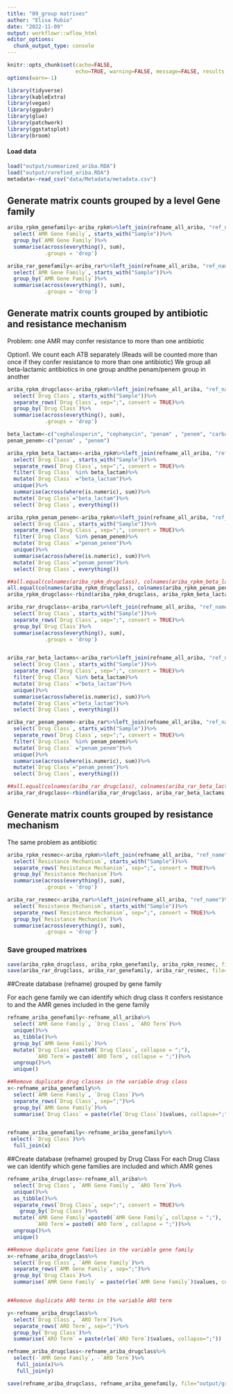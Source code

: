 ```yaml
---
title: "09_group matrixes"
author: "Elisa Rubio"
date: "2022-11-09"
output: workflowr::wflow_html
editor_options:
  chunk_output_type: console
---
```


```r
knitr::opts_chunk$set(cache=FALSE,
                      echo=TRUE, warning=FALSE, message=FALSE, results ='markup')
options(warn=-1)
```

```r
library(tidyverse)
library(kableExtra)
library(vegan)
library(ggpubr)
library(glue)
library(patchwork)
library(ggstatsplot)
library(broom)
```


#### Load data

```r
load("output/summarized_ariba.RDA")
load("output/rarefied_ariba.RDA")
metadata<-read_csv("data/Metadata/metadata.csv")
```


## Generate matrix counts grouped by a level Gene family

```r
ariba_rpkm_genefamily<-ariba_rpkm%>%left_join(refname_all_ariba, "ref_name")%>%
  select(`AMR Gene Family`, starts_with("Sample"))%>%
  group_by(`AMR Gene Family`)%>%
  summarise(across(everything(), sum),
            .groups = 'drop')

ariba_rar_genefamily<-ariba_rar%>%left_join(refname_all_ariba, "ref_name")%>%
  select(`AMR Gene Family`, starts_with("Sample"))%>%
  group_by(`AMR Gene Family`)%>%
  summarise(across(everything(), sum),
            .groups = 'drop')

```

## Generate matrix counts grouped by antibiotic and resistance mechanism

Problem: one AMR may confer resistance to more than one antibiotic

Option1. We count each ATB separately (Reads will be counted more than once if they confer resistance to more than one antibiotic)
We group all beta-lactamic antibiotics in one group andthe penam/penem group in another

```r
ariba_rpkm_drugclass<-ariba_rpkm%>%left_join(refname_all_ariba, "ref_name")%>%
  select(`Drug Class`, starts_with("Sample"))%>%
  separate_rows(`Drug Class`, sep=";", convert = TRUE)%>%
  group_by(`Drug Class`)%>%
  summarise(across(everything(), sum),
            .groups = 'drop')

beta_lactam<-c("cephalosporin", "cephamycin", "penam" , "penem", "carbapenem" ,"monobactam")
penam_penem<-c("penam" , "penem")

ariba_rpkm_beta_lactams<-ariba_rpkm%>%left_join(refname_all_ariba, "ref_name")%>%
  select(`Drug Class`, starts_with("Sample"))%>%
  separate_rows(`Drug Class`, sep=";", convert = TRUE)%>%
  filter(`Drug Class` %in% beta_lactam)%>%
  mutate(`Drug Class` ="beta_lactam")%>%
  unique()%>%
  summarise(across(where(is.numeric), sum))%>%
  mutate(`Drug Class`="beta_lactam")%>%
  select(`Drug Class`, everything())

ariba_rpkm_penam_penem<-ariba_rpkm%>%left_join(refname_all_ariba, "ref_name")%>%
  select(`Drug Class`, starts_with("Sample"))%>%
  separate_rows(`Drug Class`, sep=";", convert = TRUE)%>%
  filter(`Drug Class` %in% penam_penem)%>%
  mutate(`Drug Class` ="penam_penem")%>%
  unique()%>%
  summarise(across(where(is.numeric), sum))%>%
  mutate(`Drug Class`="penam_penem")%>%
  select(`Drug Class`, everything())

##all.equal(colnames(ariba_rpkm_drugclass), colnames(ariba_rpkm_beta_lactams))
all.equal(colnames(ariba_rpkm_drugclass), colnames(ariba_rpkm_penam_penem))
ariba_rpkm_drugclass<-rbind(ariba_rpkm_drugclass, ariba_rpkm_beta_lactams, ariba_rpkm_penam_penem)

```


```r
ariba_rar_drugclass<-ariba_rar%>%left_join(refname_all_ariba, "ref_name")%>%
  select(`Drug Class`, starts_with("Sample"))%>%
  separate_rows(`Drug Class`, sep=";", convert = TRUE)%>%
  group_by(`Drug Class`)%>%
  summarise(across(everything(), sum),
            .groups = 'drop')


ariba_rar_beta_lactams<-ariba_rar%>%left_join(refname_all_ariba, "ref_name")%>%
  select(`Drug Class`, starts_with("Sample"))%>%
  separate_rows(`Drug Class`, sep=";", convert = TRUE)%>%
  filter(`Drug Class` %in% beta_lactam)%>%
  mutate(`Drug Class` ="beta_lactam")%>%
  unique()%>%
  summarise(across(where(is.numeric), sum))%>%
  mutate(`Drug Class`="beta_lactam")%>%
  select(`Drug Class`, everything())

ariba_rar_penam_penem<-ariba_rar%>%left_join(refname_all_ariba, "ref_name")%>%
  select(`Drug Class`, starts_with("Sample"))%>%
  separate_rows(`Drug Class`, sep=";", convert = TRUE)%>%
  filter(`Drug Class` %in% penam_penem)%>%
  mutate(`Drug Class` ="penam_penem")%>%
  unique()%>%
  summarise(across(where(is.numeric), sum))%>%
  mutate(`Drug Class`="penam_penem")%>%
  select(`Drug Class`, everything())

##all.equal(colnames(ariba_rar_drugclass), colnames(ariba_rar_beta_lactams))
ariba_rar_drugclass<-rbind(ariba_rar_drugclass, ariba_rar_beta_lactams, ariba_rar_penam_penem)
```

## Generate matrix counts grouped by resistance mechanism
The same problem as antibiotic

```r
ariba_rpkm_resmec<-ariba_rpkm%>%left_join(refname_all_ariba, "ref_name")%>%
  select(`Resistance Mechanism`, starts_with("Sample"))%>%
  separate_rows(`Resistance Mechanism`, sep=";", convert = TRUE)%>%
  group_by(`Resistance Mechanism`)%>%
  summarise(across(everything(), sum),
            .groups = 'drop')

ariba_rar_resmec<-ariba_rar%>%left_join(refname_all_ariba, "ref_name")%>%
  select(`Resistance Mechanism`, starts_with("Sample"))%>%
  separate_rows(`Resistance Mechanism`, sep=";", convert = TRUE)%>%
  group_by(`Resistance Mechanism`)%>%
  summarise(across(everything(), sum),
            .groups = 'drop')
```


### Save grouped matrixes

```r
save(ariba_rpkm_drugclass, ariba_rpkm_genefamily, ariba_rpkm_resmec, file="output/grouped_rpkm_ariba.RDA")
save(ariba_rar_drugclass, ariba_rar_genefamily, ariba_rar_resmec, file="output/grouped_rar_ariba.RDA")
```


##Create database (refname) grouped by gene family

For each gene family we can identify which drug class it confers resistance to and the AMR genes included in the gene family

```r

refname_ariba_genefamily<-refname_all_ariba%>%
  select(`AMR Gene Family`, `Drug Class`, `ARO Term`)%>%
  unique()%>%
  as_tibble()%>%
  group_by(`AMR Gene Family`)%>%
  mutate(`Drug Class`=paste0(`Drug Class`, collapse = ";"),
         `ARO Term`= paste0(`ARO Term`, collapse = ";"))%>%
  ungroup()%>%
  unique()

##Remove duplicate drug classes in the variable drug class
x<-refname_ariba_genefamily%>%
  select(`AMR Gene Family`, `Drug Class`)%>%
  separate_rows(`Drug Class`, sep=";")%>%
  group_by(`AMR Gene Family`)%>%
  summarise(`Drug Class` = paste(rle(`Drug Class`)$values, collapse=";"))


refname_ariba_genefamily<-refname_ariba_genefamily%>%
 select(-`Drug Class`)%>%
  full_join(x)

```

##Create database (refname) grouped by Drug Class
For each Drug Class we can identify which gene families are included and which AMR genes

```r
refname_ariba_drugclass<-refname_all_ariba%>%
  select(`Drug Class`, `AMR Gene Family`, `ARO Term`)%>%
  unique()%>%
  as_tibble()%>%
  separate_rows(`Drug Class`, sep=";", convert = TRUE)%>%
    group_by(`Drug Class`)%>%
  mutate(`AMR Gene Family`=paste0(`AMR Gene Family`, collapse = ";"),
         `ARO Term`= paste0(`ARO Term`, collapse = ";"))%>%
  ungroup()%>%
  unique()

##Remove duplicate gene families in the variable gene family 
x<-refname_ariba_drugclass%>%
  select(`Drug Class`, `AMR Gene Family`)%>%
  separate_rows(`AMR Gene Family`, sep=";")%>%
  group_by(`Drug Class`)%>%
  summarise(`AMR Gene Family` = paste(rle(`AMR Gene Family`)$values, collapse=";"))


##Remove duplicate ARO terms in the variable ARO term

y<-refname_ariba_drugclass%>%
  select(`Drug Class`, `ARO Term`)%>%
  separate_rows(`ARO Term`, sep=";")%>%
  group_by(`Drug Class`)%>%
  summarise(`ARO Term` = paste(rle(`ARO Term`)$values, collapse=";"))

refname_ariba_drugclass<-refname_ariba_drugclass%>%
  select(-`AMR Gene Family`, -`ARO Term`)%>%
   full_join(x)%>%
   full_join(y)
```

```r
save(refname_ariba_drugclass, refname_ariba_genefamily, file="output/grouped_refname_ariba.RDA")
```

